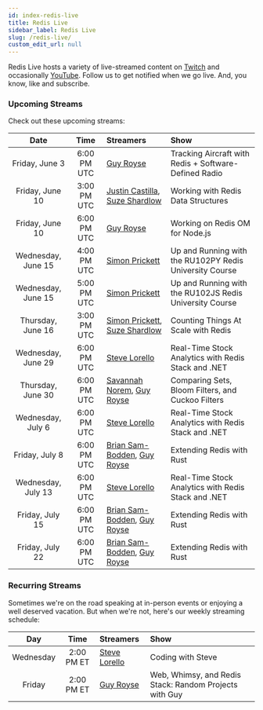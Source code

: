 ```yaml
---
id: index-redis-live
title: Redis Live
sidebar_label: Redis Live
slug: /redis-live/
custom_edit_url: null
---
```


Redis Live hosts a variety of live-streamed content on [Twitch](https://www.twitch.tv/redisinc) and occasionally [YouTube](https://www.youtube.com/redisinc). Follow us to get notified when we go live. And, you know, like and subscribe.

### Upcoming Streams

Check out these upcoming streams:

| Date               | Time         | Streamers                                        | Show                                                   |
|:------------------:|:------------:|:-------------------------------------------------|:-------------------------------------------------------|
| Friday, June 3     | 6:00 PM UTC  | [Guy Royse][guy]                                 | Tracking Aircraft with Redis + Software-Defined Radio  |
| Friday, June 10    | 3:00 PM UTC  | [Justin Castilla][justin], [Suze Shardlow][suze] | Working with Redis Data Structures                     |
| Friday, June 10    | 6:00 PM UTC  | [Guy Royse][guy]                                 | Working on Redis OM for Node.js                        |
| Wednesday, June 15 | 4:00 PM UTC  | [Simon Prickett][simon]                          | Up and Running with the RU102PY Redis University Course|
| Wednesday, June 15 | 5:00 PM UTC  | [Simon Prickett][simon]                          | Up and Running with the RU102JS Redis University Course|
| Thursday, June 16  | 3:00 PM UTC  | [Simon Prickett][simon], [Suze Shardlow][suze]   | Counting Things At Scale with Redis                    |
| Wednesday, June 29 | 6:00 PM UTC  | [Steve Lorello][steve]                           | Real-Time Stock Analytics with Redis Stack and .NET    |
| Thursday, June 30  | 6:00 PM UTC  | [Savannah Norem][savannah], [Guy Royse][guy]     | Comparing Sets, Bloom Filters, and Cuckoo Filters      |
| Wednesday, July 6  | 6:00 PM UTC  | [Steve Lorello][steve]                           | Real-Time Stock Analytics with Redis Stack and .NET    |
| Friday, July 8     | 6:00 PM UTC  | [Brian Sam-Bodden][brian], [Guy Royse][guy]      | Extending Redis with Rust                              |
| Wednesday, July 13 | 6:00 PM UTC  | [Steve Lorello][steve]                           | Real-Time Stock Analytics with Redis Stack and .NET    |
| Friday, July 15    | 6:00 PM UTC  | [Brian Sam-Bodden][brian], [Guy Royse][guy]      | Extending Redis with Rust                              |
| Friday, July 22    | 6:00 PM UTC  | [Brian Sam-Bodden][brian], [Guy Royse][guy]      | Extending Redis with Rust                              |


### Recurring Streams

Sometimes we're on the road speaking at in-person events or enjoying a well deserved vacation. But when we're not, here's our weekly streaming schedule:

|    Day    |    Time    | Streamers              | Show                                                   |
| :-------: | :--------: | :--------------------- | :----------------------------------------------------- |
| Wednesday | 2:00 PM ET | [Steve Lorello][steve] | Coding with Steve                                      |
|  Friday   | 2:00 PM ET | [Guy Royse][guy]       | Web, Whimsy, and Redis Stack: Random Projects with Guy |

<!-- Links -->

[brian]: https://twitter.com/bsbodden
[guy]: https://twitter.com/guyroyse
[justin]: https://twitter.com/JustCastilla
[savannah]: https://twitter.com/sav_norem
[simon]: https://twitter.com/simon_prickett
[steve]: https://twitter.com/slorello
[suze]: https://twitter.com/SuzeShardlow
